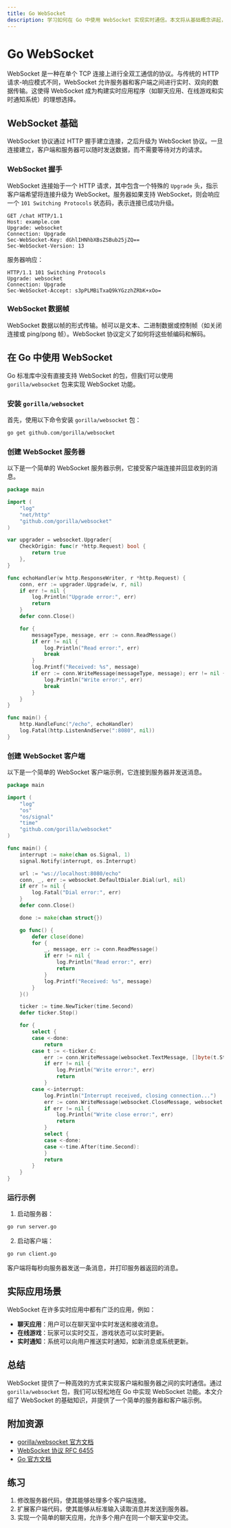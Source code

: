 ```yaml
---
title: Go WebSocket
description: 学习如何在 Go 中使用 WebSocket 实现实时通信。本文将从基础概念讲起，逐步深入，并提供代码示例和实际应用场景。
---
```


# Go WebSocket

WebSocket 是一种在单个 TCP 连接上进行全双工通信的协议。与传统的 HTTP 请求-响应模式不同，WebSocket 允许服务器和客户端之间进行实时、双向的数据传输。这使得 WebSocket 成为构建实时应用程序（如聊天应用、在线游戏和实时通知系统）的理想选择。

## WebSocket 基础

WebSocket 协议通过 HTTP 握手建立连接，之后升级为 WebSocket 协议。一旦连接建立，客户端和服务器可以随时发送数据，而不需要等待对方的请求。

### WebSocket 握手

WebSocket 连接始于一个 HTTP 请求，其中包含一个特殊的 `Upgrade` 头，指示客户端希望将连接升级为 WebSocket。服务器如果支持 WebSocket，则会响应一个 `101 Switching Protocols` 状态码，表示连接已成功升级。

```http
GET /chat HTTP/1.1
Host: example.com
Upgrade: websocket
Connection: Upgrade
Sec-WebSocket-Key: dGhlIHNhbXBsZSBub25jZQ==
Sec-WebSocket-Version: 13
```

服务器响应：

```http
HTTP/1.1 101 Switching Protocols
Upgrade: websocket
Connection: Upgrade
Sec-WebSocket-Accept: s3pPLMBiTxaQ9kYGzzhZRbK+xOo=
```

### WebSocket 数据帧

WebSocket 数据以帧的形式传输。帧可以是文本、二进制数据或控制帧（如关闭连接或 ping/pong 帧）。WebSocket 协议定义了如何将这些帧编码和解码。

## 在 Go 中使用 WebSocket

Go 标准库中没有直接支持 WebSocket 的包，但我们可以使用 `gorilla/websocket` 包来实现 WebSocket 功能。

### 安装 `gorilla/websocket`

首先，使用以下命令安装 `gorilla/websocket` 包：

```bash
go get github.com/gorilla/websocket
```

### 创建 WebSocket 服务器

以下是一个简单的 WebSocket 服务器示例，它接受客户端连接并回显收到的消息。

```go
package main

import (
    "log"
    "net/http"
    "github.com/gorilla/websocket"
)

var upgrader = websocket.Upgrader{
    CheckOrigin: func(r *http.Request) bool {
        return true
    },
}

func echoHandler(w http.ResponseWriter, r *http.Request) {
    conn, err := upgrader.Upgrade(w, r, nil)
    if err != nil {
        log.Println("Upgrade error:", err)
        return
    }
    defer conn.Close()

    for {
        messageType, message, err := conn.ReadMessage()
        if err != nil {
            log.Println("Read error:", err)
            break
        }
        log.Printf("Received: %s", message)
        if err := conn.WriteMessage(messageType, message); err != nil {
            log.Println("Write error:", err)
            break
        }
    }
}

func main() {
    http.HandleFunc("/echo", echoHandler)
    log.Fatal(http.ListenAndServe(":8080", nil))
}
```

### 创建 WebSocket 客户端

以下是一个简单的 WebSocket 客户端示例，它连接到服务器并发送消息。

```go
package main

import (
    "log"
    "os"
    "os/signal"
    "time"
    "github.com/gorilla/websocket"
)

func main() {
    interrupt := make(chan os.Signal, 1)
    signal.Notify(interrupt, os.Interrupt)

    url := "ws://localhost:8080/echo"
    conn, _, err := websocket.DefaultDialer.Dial(url, nil)
    if err != nil {
        log.Fatal("Dial error:", err)
    }
    defer conn.Close()

    done := make(chan struct{})

    go func() {
        defer close(done)
        for {
            _, message, err := conn.ReadMessage()
            if err != nil {
                log.Println("Read error:", err)
                return
            }
            log.Printf("Received: %s", message)
        }
    }()

    ticker := time.NewTicker(time.Second)
    defer ticker.Stop()

    for {
        select {
        case <-done:
            return
        case t := <-ticker.C:
            err := conn.WriteMessage(websocket.TextMessage, []byte(t.String()))
            if err != nil {
                log.Println("Write error:", err)
                return
            }
        case <-interrupt:
            log.Println("Interrupt received, closing connection...")
            err := conn.WriteMessage(websocket.CloseMessage, websocket.FormatCloseMessage(websocket.CloseNormalClosure, ""))
            if err != nil {
                log.Println("Write close error:", err)
                return
            }
            select {
            case <-done:
            case <-time.After(time.Second):
            }
            return
        }
    }
}
```

### 运行示例

1. 启动服务器：

```bash
go run server.go
```

2. 启动客户端：

```bash
go run client.go
```

客户端将每秒向服务器发送一条消息，并打印服务器返回的消息。

## 实际应用场景

WebSocket 在许多实时应用中都有广泛的应用，例如：

- **聊天应用**：用户可以在聊天室中实时发送和接收消息。
- **在线游戏**：玩家可以实时交互，游戏状态可以实时更新。
- **实时通知**：系统可以向用户推送实时通知，如新消息或系统更新。

## 总结

WebSocket 提供了一种高效的方式来实现客户端和服务器之间的实时通信。通过 `gorilla/websocket` 包，我们可以轻松地在 Go 中实现 WebSocket 功能。本文介绍了 WebSocket 的基础知识，并提供了一个简单的服务器和客户端示例。

## 附加资源

- [gorilla/websocket 官方文档](https://pkg.go.dev/github.com/gorilla/websocket)
- [WebSocket 协议 RFC 6455](https://tools.ietf.org/html/rfc6455)
- [Go 官方文档](https://golang.org/doc/)

## 练习

1. 修改服务器代码，使其能够处理多个客户端连接。
2. 扩展客户端代码，使其能够从标准输入读取消息并发送到服务器。
3. 实现一个简单的聊天应用，允许多个用户在同一个聊天室中交流。
